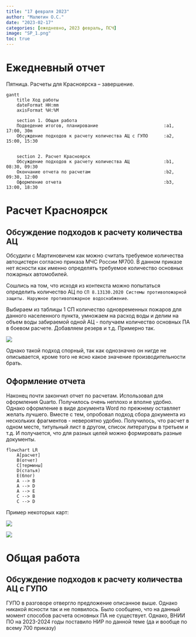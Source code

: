```yaml
---
title: "17 февраля 2023"
author: "Малютин О.С."
date: "2023-02-17"
categories: [ежедневно, 2023 февраль, ПСЧ]
image: "SP_1.png"
toc: true
---
```


# Ежедневный отчет

Пятница. Расчеты для Красноярска -- завершение.

```mermaid
gantt
    title Ход работы
    dateFormat HH:mm
    axisFormat %H:%M

    section 1. Общая работа
    Подведение итогов, планирование                         :a1, 17:00, 30m
    Обсуждение подходов к расчету количества АЦ с ГУПО      :a2, 15:00, 15:30
    

    section 2. Расчет Красноярск
    Обсуждение подходов к расчету количества АЦ             :b1, 08:30, 09:30
    Окончание отчета по расчетам                            :b2, 09:30, 12:00
    Оформление отчета                                       :b3, 13:00, 18:30
```


# Расчет Красноярск

## Обсуждение подходов к расчету количества АЦ

Обсудили с Мартиновичем как можно считать требуемое количества автоцистерн согласно приказа МЧС России №700. В данном приказе нет ясности как именно определять требуемое количество основных пожарных автомобилей.

Сошлись на том, что исходя из контекста можно попытаться определить количество АЦ по `СП 8.13130.2020 Системы противопожарной защиты. Наружное противопожарное водоснабжение`. 

Выбираем из таблицы 1 СП количество одновременных пожаров для данного населенного пункта, умножаем на расход воды и делим на объем воды забираемой одной АЦ - получаем количество основных ПА в боевом расчете. Добавляем резерв и т.д. Примерно так.

![](SP_1.png)

Однако такой подход спорный, так как однозначно он нигде не описывается, кроме того не ясно какое значение производительности брать.

## Оформление отчета

Наконец почти закончил отчет по расчетам. Использовал для оформления Quarto. Получилось очень неплохо и вполне удобно. Однако оформление в виде документа Word по прежнему оставляет желать лучшего. Вместе с тем, опробовал подход сбора документа из нескольких фрагментов - невероятно удобно. Получилось, что расчет в одном месте, титульный лист в другом, список литературы в третьем и т.д. И получается, что для разных целей можно формировать разные документы.

```mermaid
flowchart LR
    A[расчет]
    B(отчет)
    C[термины]
    D(статья)
    E(блог)
    A --> B
    A --> D
    A --> E
    C --> B
    C --> D
```

Пример некоторых карт:

![](map.jpg)

![](map_11.jpg)


# Общая работа

## Обсуждение подходов к расчету количества АЦ с ГУПО

ГУПО в разговоре отвергло предложение описанное выше. Однако никакой ясности так и не появилось. Было сообщено, что на данный момент способов расчета основных ПА не существует. Однако, ВНИИ ПО на 2023-2024 годы поставило НИР по данной теме (да и вообще по всему 700 приказу)


